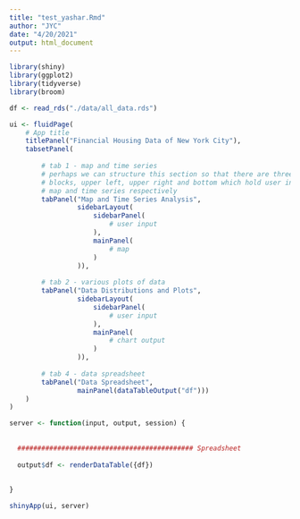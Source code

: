 ```yaml
---
title: "test_yashar.Rmd"
author: "JYC"
date: "4/20/2021"
output: html_document
---
```


```r
library(shiny)
library(ggplot2)
library(tidyverse)
library(broom)

df <- read_rds("./data/all_data.rds")

ui <- fluidPage(
    # App title
    titlePanel("Financial Housing Data of New York City"),
    tabsetPanel(
        
        # tab 1 - map and time series
        # perhaps we can structure this section so that there are three 
        # blocks, upper left, upper right and bottom which hold user input
        # map and time series respectively
        tabPanel("Map and Time Series Analysis",
                 sidebarLayout(
                     sidebarPanel(
                         # user input
                     ),
                     mainPanel(
                         # map
                     )
                 )),
        
        # tab 2 - various plots of data
        tabPanel("Data Distributions and Plots",
                 sidebarLayout(
                     sidebarPanel(
                         # user input
                     ),
                     mainPanel(
                         # chart output
                     )
                 )),
        
        # tab 4 - data spreadsheet
        tabPanel("Data Spreadsheet",
                 mainPanel(dataTableOutput("df")))
    )
)

server <- function(input, output, session) {
  
  
  ############################################ Spreadsheet
  
  output$df <- renderDataTable({df})
  
  
}

shinyApp(ui, server)
```


